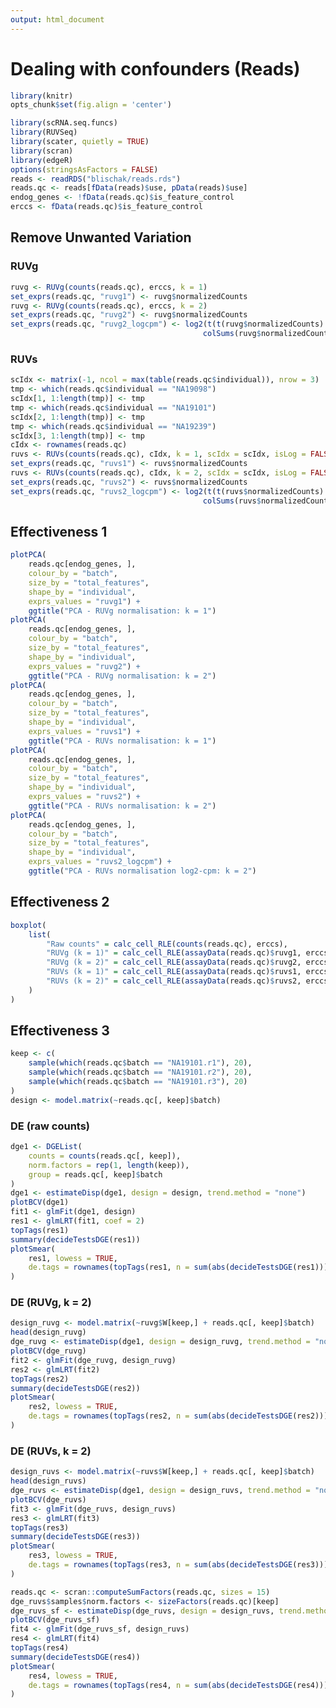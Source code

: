 ```yaml
---
output: html_document
---
```


# Dealing with confounders (Reads)

```r
library(knitr)
opts_chunk$set(fig.align = 'center')
```

```r
library(scRNA.seq.funcs)
library(RUVSeq)
library(scater, quietly = TRUE)
library(scran)
library(edgeR)
options(stringsAsFactors = FALSE)
reads <- readRDS("blischak/reads.rds")
reads.qc <- reads[fData(reads)$use, pData(reads)$use]
endog_genes <- !fData(reads.qc)$is_feature_control
erccs <- fData(reads.qc)$is_feature_control
```

## Remove Unwanted Variation

### RUVg

```r
ruvg <- RUVg(counts(reads.qc), erccs, k = 1)
set_exprs(reads.qc, "ruvg1") <- ruvg$normalizedCounts
ruvg <- RUVg(counts(reads.qc), erccs, k = 2)
set_exprs(reads.qc, "ruvg2") <- ruvg$normalizedCounts
set_exprs(reads.qc, "ruvg2_logcpm") <- log2(t(t(ruvg$normalizedCounts) / 
                                           colSums(ruvg$normalizedCounts)) + 1)
```

### RUVs

```r
scIdx <- matrix(-1, ncol = max(table(reads.qc$individual)), nrow = 3)
tmp <- which(reads.qc$individual == "NA19098")
scIdx[1, 1:length(tmp)] <- tmp
tmp <- which(reads.qc$individual == "NA19101")
scIdx[2, 1:length(tmp)] <- tmp
tmp <- which(reads.qc$individual == "NA19239")
scIdx[3, 1:length(tmp)] <- tmp
cIdx <- rownames(reads.qc)
ruvs <- RUVs(counts(reads.qc), cIdx, k = 1, scIdx = scIdx, isLog = FALSE)
set_exprs(reads.qc, "ruvs1") <- ruvs$normalizedCounts
ruvs <- RUVs(counts(reads.qc), cIdx, k = 2, scIdx = scIdx, isLog = FALSE)
set_exprs(reads.qc, "ruvs2") <- ruvs$normalizedCounts
set_exprs(reads.qc, "ruvs2_logcpm") <- log2(t(t(ruvs$normalizedCounts) / 
                                           colSums(ruvs$normalizedCounts)) + 1)
```

## Effectiveness 1

```r
plotPCA(
    reads.qc[endog_genes, ],
    colour_by = "batch",
    size_by = "total_features",
    shape_by = "individual",
    exprs_values = "ruvg1") +
    ggtitle("PCA - RUVg normalisation: k = 1")
plotPCA(
    reads.qc[endog_genes, ],
    colour_by = "batch",
    size_by = "total_features",
    shape_by = "individual",
    exprs_values = "ruvg2") +
    ggtitle("PCA - RUVg normalisation: k = 2")
plotPCA(
    reads.qc[endog_genes, ],
    colour_by = "batch",
    size_by = "total_features",
    shape_by = "individual",
    exprs_values = "ruvs1") +
    ggtitle("PCA - RUVs normalisation: k = 1")
plotPCA(
    reads.qc[endog_genes, ],
    colour_by = "batch",
    size_by = "total_features",
    shape_by = "individual",
    exprs_values = "ruvs2") +
    ggtitle("PCA - RUVs normalisation: k = 2")
plotPCA(
    reads.qc[endog_genes, ],
    colour_by = "batch",
    size_by = "total_features",
    shape_by = "individual",
    exprs_values = "ruvs2_logcpm") +
    ggtitle("PCA - RUVs normalisation log2-cpm: k = 2")
```

## Effectiveness 2

```r
boxplot(
    list(
        "Raw counts" = calc_cell_RLE(counts(reads.qc), erccs),
        "RUVg (k = 1)" = calc_cell_RLE(assayData(reads.qc)$ruvg1, erccs),
        "RUVg (k = 2)" = calc_cell_RLE(assayData(reads.qc)$ruvg2, erccs),
        "RUVs (k = 1)" = calc_cell_RLE(assayData(reads.qc)$ruvs1, erccs),
        "RUVs (k = 2)" = calc_cell_RLE(assayData(reads.qc)$ruvs2, erccs)
    )
)
```

## Effectiveness 3

```r
keep <- c(
    sample(which(reads.qc$batch == "NA19101.r1"), 20), 
    sample(which(reads.qc$batch == "NA19101.r2"), 20),
    sample(which(reads.qc$batch == "NA19101.r3"), 20)
)
design <- model.matrix(~reads.qc[, keep]$batch)
```

### DE (raw counts)
```r
dge1 <- DGEList(
    counts = counts(reads.qc[, keep]), 
    norm.factors = rep(1, length(keep)),
    group = reads.qc[, keep]$batch
)
dge1 <- estimateDisp(dge1, design = design, trend.method = "none")
plotBCV(dge1)
fit1 <- glmFit(dge1, design)
res1 <- glmLRT(fit1, coef = 2)
topTags(res1)
summary(decideTestsDGE(res1))
plotSmear(
    res1, lowess = TRUE,
    de.tags = rownames(topTags(res1, n = sum(abs(decideTestsDGE(res1))))$table)
)

```

### DE (RUVg, k = 2)
```r
design_ruvg <- model.matrix(~ruvg$W[keep,] + reads.qc[, keep]$batch)
head(design_ruvg)
dge_ruvg <- estimateDisp(dge1, design = design_ruvg, trend.method = "none")
plotBCV(dge_ruvg)
fit2 <- glmFit(dge_ruvg, design_ruvg)
res2 <- glmLRT(fit2)
topTags(res2)
summary(decideTestsDGE(res2))
plotSmear(
    res2, lowess = TRUE,
    de.tags = rownames(topTags(res2, n = sum(abs(decideTestsDGE(res2))))$table)
)
```

### DE (RUVs, k = 2)
```r
design_ruvs <- model.matrix(~ruvs$W[keep,] + reads.qc[, keep]$batch)
head(design_ruvs)
dge_ruvs <- estimateDisp(dge1, design = design_ruvs, trend.method = "none")
plotBCV(dge_ruvs)
fit3 <- glmFit(dge_ruvs, design_ruvs)
res3 <- glmLRT(fit3)
topTags(res3)
summary(decideTestsDGE(res3))
plotSmear(
    res3, lowess = TRUE,
    de.tags = rownames(topTags(res3, n = sum(abs(decideTestsDGE(res3))))$table)
)
```

```r
reads.qc <- scran::computeSumFactors(reads.qc, sizes = 15)
dge_ruvs$samples$norm.factors <- sizeFactors(reads.qc)[keep]
dge_ruvs_sf <- estimateDisp(dge_ruvs, design = design_ruvs, trend.method = "none")
plotBCV(dge_ruvs_sf)
fit4 <- glmFit(dge_ruvs_sf, design_ruvs)
res4 <- glmLRT(fit4)
topTags(res4)
summary(decideTestsDGE(res4))
plotSmear(
    res4, lowess = TRUE,
    de.tags = rownames(topTags(res4, n = sum(abs(decideTestsDGE(res4))))$table)
)

```
